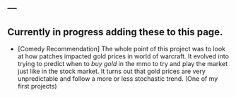 ---
---

<link rel="stylesheet" href="styles.css" type="text/css">


## Currently in progress adding these to this page.

- [Comedy Recommendation] The whole point of this project was to look at how patches impacted gold prices in world of warcraft. It evolved into trying to predict when to *buy gold* in the mmo to try and play the market just like in the stock market. It turns out that gold prices are very unpredictable and follow a more or less stochastic trend. (One of my first projects)

<!-- https://github.com/ryanbieber/Wow-Gold -->
<!-- - [Twitter NLP](https://github.com/ryanbieber/NLP) This was brought about by being interested in seeing if we could predict the stock market based on twitter sentiment. using [sentimentr](https://cran.r-project.org/web/packages/sentimentr/sentimentr.pdf) we are able to determine the sentiment of string of texts. Using this, we are able to get a time-series of someones sentiment. Long story short, it didn't work out as I wanted it to but, it is pretty cool to see someones sentiment over time using their twitter data. -->

<!-- - [Deploying plumber in the IBM Cloud](https://github.com/ryanbieber/deploying-plumber-ibm-cloud) This was more of a learning experience with understanding how a full-stack web application works with R. Also, connecting to a DB2 from a container is somewhat annoying if you have to use that dbms. -->

<!-- - [Modelling application template](https://github.com/ryanbieber/Example-Docker-Repo) Here is a repo that you can clone or fork and use it as a base for a modeling application. The dockerfile is already built and it is a plug and play solution as well as cloud agnostic. -->

<!-- - [Cloud Deployment Modelling Orchestration](https://github.com/ryanbieber/model-deployment-kubernetes) I wanted to have the ability to work in whatever language I wanted so I created a sort of container orchestration template that has 3 separate containers that can run whatever images I want them to. These images can then push their data to a volume which is mounted on each container. This allows for maximum flexibility for using the best language for each job. -->

<!-- ## Packages -->

<!-- - [TimeSeriesCatchAll](https://github.com/ryanbieber/Time-Series-Catch-All) A time-series package that runs 1000s of models against your series in parallel. It uses Hyndman's [Forecast](https://pkg.robjhyndman.com/forecast/), [Forecasthybrid](https://cran.r-project.org/web/packages/forecastHybrid/forecastHybrid.pdf), and the package [DLM](https://cran.r-project.org/web/packages/dlm/dlm.pdf) to forecast a time-series. It is in a state where I am happy with it, it is able to go through thousands of models in parallel for a time series and based off the steps forward you want to look it is able to do the backtesting and pick the best model forward. -->

<!-- ## Apps -->

<!-- - [Caloric Expenditure](https://ryanbieber.shinyapps.io/BMR_Calc/) This shiny app will calculate how long it will take you to lose/gain weight based on your current caloric deficit/surplus and activity. It also takes into account how lean you are, among other factors, to give you a [Basal Metabolic Rate](https://en.wikipedia.org/wiki/Basal_metabolic_rate).  -->

<!-- - [Distance to Fazoils](https://ryanbieber.shinyapps.io/Distance_to_Fazolis/) This shiny instance was more of a joke between my friends and I about how I use Fazoils as the origin to my cartesian coordinate system. For those of you unaware, Fazoils is a fast food italian place that serves pretty decent italian food. -->

<!-- - [Social Distancing Example](https://ryanbieber.shinyapps.io/sir-model/) This shiny app was based on the SIR model to look at how social distancing works in a simple example and also how epidemics work in this classical example. -->